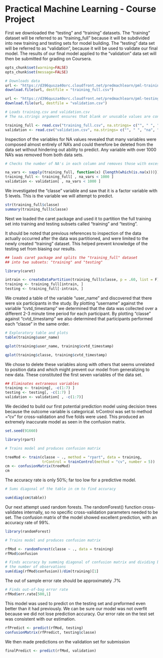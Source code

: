 Practical Machine Learning - Course Project
========================================================

First we downloaded the "testing" and "training" datasets.
The "training" dataset will be referred to as "training_full" because it
will be subdivided into new training and testing sets for model building.
The "testing" data set will be referred to as "validation", because it
will be used to validate our final model. The results of our final model applied to
the "validation" data set will then be submitted for grading on Coursera.

```r
opts_chunk$set(warning=FALSE)
opts_chunk$set(message=FALSE)
```

```r

# Downloads data
url <- "https://d396qusza40orc.cloudfront.net/predmachlearn/pml-training.csv"
download.file(url, destfile = "training_full.csv")

url <- "https://d396qusza40orc.cloudfront.net/predmachlearn/pml-testing.csv"
download.file(url, destfile = "validation.csv")

# Loads training.csv and validation.csv
# The na.strings argument ensures that blank or unusable values are converted to NA

training_full <- read.csv("training_full.csv", na.strings= c("", " ", "na", "Na", "NA", "#DIV/0!"))
validation <- read.csv("validation.csv", na.strings= c("", " ", "na", "Na", "NA", "#DIV/0!"))

```

Inspection of the variables for NA values revealed that many variables were composed almost entirely of NA's and could therefore be deleted from the data set without hindering out ability to predict. Any variable with over 1000 NA's was removed from both data sets.

```r
# Checks the number of NA's in each column and removes those with excessive NA's

na_vars <- sapply(training_full, function(x) {length(which(is.na(x)))})
training_full <- training_full[ , na_vars < 1000 ]
validation <- validation[ , na_vars < 1000 ]
```

We investigated the "classe" variable and saw that it is a factor variable with 5 levels. This is the variable we will attempt to predict.

```r
str(training_full$classe)
summary(training_full$classe)
```

Next we loaded the caret package and used it to partition the full training set
into training and testing subsets called "training" and "testing".

It should be noted that previous references to inspection of the data actually occurred after the data was partitioned, and were limited to the newly created
"training" dataset. This helped prevent knowledge of the testing set from biasing
our results.

```r
## loads caret package and splits the "training_full" dataset
## into two subsets: "training" and "testing"

library(caret)

intrain <- createDataPartition(training_full$classe, p = .60, list = F)
training <- training_full[intrain, ]
testing <- training_full[-intrain, ]
```

We created a table of the variable "user_name" and discovered that there were 
six participants in the study. By plotting "username" against the variable 
"cvtd_timestamp" we determined that the data was collected over a different
2-3 minute time period for each participant. By plotting "classe" against
"cvtd_timestamp" we also determined that participants performed each "classe"
in the same order. 

```r
# Exploratory table and plots
table(training$user_name)

qplot(training$user_name, training$cvtd_timestamp)

qplot(training$classe, training$cvtd_timestamp)
```
  
  We chose to delete these variables along with
others that seems unrelated to position data and which might prevent our model
from generalizing to new data. These constituted the first seven variables of the data set.

```r
## Eliminates extraneous variables
training <- training[, -c(1:7) ]
testing <- testing[, -c(1:7) ]
validation <- validation[ , -c(1:7)]
```

  We decided to build our first potential prediction model using decision trees
because the outcome variable is categorical. trControl was set to method ="cv"
for cross-validation and five folds were used. This produced an extremely
inaccurate model as seen in the confusion matrix.

```r

set.seed(91660)

library(rpart)

# Trains model and produces confusion matrix

treeMod <- train(classe ~ ., method = "rpart", data = training,
                 trControl = trainControl(method = "cv", number = 5))
cm <- confusionMatrix(treeMod)
cm
```

The accuracy rate is only 50%; far too low for a predictive model.

```r
# Sums diagonal of the table in cm to find accuracy

sum(diag(cm$table))
```

Our next attempt used random forests. The randomForest() function cross-validates internally, so no specific cross-validation parameters needed to be set. The confusion matrix of the model showed excellent prediction, with an accuracy rate
of 99%. 

```r
library(randomForest)

# Trains model and produces confusion matrix

rfMod <- randomForest(classe ~ ., data = training)
rfMod$confusion

# Finds accuracy by summing diagonal of confusion matrix and dividing by
# the number of observations
sum(diag(rfMod$confusion))/dim(training)[1]
```

The out of sample error rate should be approximately .7%

```r
# Finds out-of-bag error rate
rfMod$err.rate[500,1]
```

This model was used to predict on the testing set and preformed even better than
it had previously. We can be sure our model was not overfit because we did not lose prediction accuracy. Our error rate on the test set was consistent with our estimation.

```r
rfPredict <- predict(rfMod, testing)
confusionMatrix(rfPredict, testing$classe)
```

We then made predictions on the validation set for submission

```r
finalPredict <- predict(rfMod, validation)
```